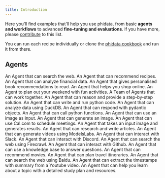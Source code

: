 ```yaml
---
title: Introduction
---
```


Here you'll find examples that'll help you use phidata, from basic **agents and workflows** to advanced **fine-tuning and evaluations**. If you have more, please [contribute](https://github.com/phidatahq/phidata-docs) to this list.

You can run each recipe individually or clone the [phidata cookbook](https://github.com/phidatahq/phidata/tree/main/cookbook) and run it from there.

## Agents

<CardGroup cols={3}>
  <Card title="Web Search" icon="globe" iconType="duotone" href="/examples/agents/web-search">
    An Agent that can search the web.
  </Card>
  <Card title="Recipe Creator Agent" icon="chart-line" iconType="duotone" href="/examples/agents/recipe-creator-agent">
    An Agent that can recommend recipes.
  </Card>
  <Card title="Finance Agent" icon="chart-line" iconType="duotone" href="/examples/agents/finance-agent">
    An Agent that can analyze financial data.
  </Card>
  <Card title="Books Recommendation Agent" icon="chart-line" iconType="duotone" href="/examples/agents/books-recommendation-agent">
    An Agent that gives personalised book recommendations to read.
  </Card>
  <Card title="Shopping Agent" icon="chart-line" iconType="duotone" href="/examples/agents/shopping-partner-agent">
    An Agent that helps you shop online.
  </Card>
  <Card title="Weekend Planner Agent" icon="chart-line" iconType="duotone" href="/examples/agents/timeout-agent">
    An Agent to plan out your weekend with fun activities.
  </Card>
  <Card title="Agent Team" icon="users" iconType="duotone" href="/examples/agents/agent-team">
    A Team of Agents that can work together.
  </Card>
  <Card title="Reasoning Agent" icon="brain" iconType="duotone" href="/examples/agents/reasoning-agent">
    An Agent that can reason and provide a step-by-step solution.
  </Card>
  <Card title="Python Agent" icon="python" iconType="duotone" href="/examples/agents/python-agent">
    An Agent that can write and run python code.
  </Card>
  <Card title="Data Analyst" icon="chart-line" iconType="duotone" href="/examples/agents/data-analyst">
    An Agent that can analyze data using DuckDB.
  </Card>
  <Card title="Structured Output" icon="code" iconType="duotone" href="/examples/agents/structured-output">
    An Agent that can respond with pydantic objects.
  </Card>
  <Card title="Python Function Agent" icon="code" iconType="duotone" href="/examples/agents/python-function-as-tool">
    An Agent that can call python functions.
  </Card>
  <Card title="Image Agent" icon="eye" iconType="duotone" href="/examples/agents/image-agent">
    An Agent that can use an image as input.
  </Card>
  <Card title="Generate Image Agent" icon="eye" iconType="duotone" href="/examples/agents/generate-image-agent">
    An Agent that can generate an image.
  </Card>
  <Card title="Cal.com Agent" icon="calendar" iconType="duotone" href="/examples/agents/calcom-agent">
    An Agent that can use Cal.com to schedule meetings.
  </Card>
  <Card title="Image to Text Agent" icon="eye" iconType="duotone" href="/examples/agents/image-to-text">
    An Agent that takes an input image and generates results.
  </Card>
  <Card title="Research Agent" icon="book" iconType="duotone" href="/examples/agents/research-agent">
    An Agent that can research and write articles.
  </Card>
  <Card title="ModelsLabs Agent" icon="video" iconType="duotone" href="/examples/agents/models-labs-agent">
    An Agent that can generate videos using ModelsLabs.
  </Card>
  <Card title="Slack Agent" icon="slack" iconType="duotone" href="/examples/agents/slack-agent">
    An Agent that can interact with Slack.
  </Card>
  <Card title="Discord Agent" icon="discord" iconType="duotone" href="/examples/agents/discord-agent">
    An Agent that can interact with Discord.
  </Card>
  <Card title="Firecrawl Agent" icon="code" iconType="duotone" href="/examples/agents/firecrawl-agent">
    An Agent that can search the web using Firecrawl.
  </Card>
  <Card title="Github Agent" icon="github" iconType="duotone" href="/examples/agents/github-agent">
    An Agent that can interact with Github.
  </Card>
  <Card title="RAG Agent" icon="brain" iconType="duotone" href="/examples/agents/rag-agent">
    An Agent that can use a knowledge base to answer questions.
  </Card>
  <Card title="Popcorn Pal Agent" icon="video" iconType="duotone" href="/examples/agents/popcorn-pal-agent">
    An Agent that can recommend movies.
  </Card>
  <Card title="Globe Hopper Agent" icon="globe" iconType="duotone" href="/examples/agents/globe-hopper-agent">
    An Agent that can plan travel itineraries.
  </Card>
  <Card title="Baidu Search Agent" icon="magnifying-glass" iconType="duotone" href="/examples/agents/baidu-search-agent">
    An Agent that can search the web using Baidu.
  </Card>
  <Card title="Youtube Timestamp Agent" icon="youtube" iconType="duotone" href="/examples/agents/youtube-timestamp-agent">
    An Agent that can extract the timestamps with summary from a Youtube video.
  </Card>
  <Card title="Study Scout Agent" icon="book" iconType="duotone" href="/examples/agents/study-scout-agent">
    An Agent that can help you learn about a topic with a detailed study plan and resources.
  </Card>
</CardGroup>
